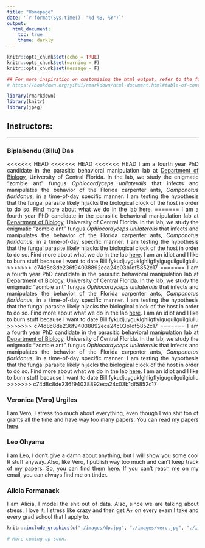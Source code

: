 ```yaml
---
title: "Homepage"
date: '`r format(Sys.time(), "%d %B, %Y")`'
output: 
  html_document:
    toc: true
    theme: darkly
---
```


<style>
body {text-align: justify}
</style>


```r
knitr::opts_chunk$set(echo = TRUE)
knitr::opts_chunk$set(warning = F)
knitr::opts_chunk$set(message = F)

## For more inspiration on customizing the html output, refer to the following:
# https://bookdown.org/yihui/rmarkdown/html-document.html#table-of-contents

```


```r
library(rmarkdown)
library(knitr)
library(jpeg)
```


## Instructors:

***

### Biplabendu (Billu) Das
    
<<<<<<< HEAD
<<<<<<< HEAD
<<<<<<< HEAD
I am a fourth year PhD candidate in the parasitic behavioral manipulation lab at [Department of Biology](http://sciences.ucf.edu/biology/), University of Central Florida. In the lab, we study the enigmatic "zombie ant" fungus _Ophiocordyceps unilateralis_ that infects and manipulates the behavior of the Florida carpenter ants, _Camponotus floridanus_, in a time-of-day specific manner. I am testing the hypothesis that the fungal parasite likely hijacks the biological clock of the host in order to do so. Find more about what we do in the lab [here](http://sciences.ucf.edu/biology/debekkerlab/). 
=======
I am a fourth year PhD candidate in the parasitic behavioral manipulation lab at [Department of Biology](http://sciences.ucf.edu/biology/), University of Central Florida. In the lab, we study the enigmatic "zombie ant" fungus _Ophiocordyceps unilateralis_ that infects and manipulates the behavior of the Florida carpenter ants, _Camponotus floridanus_, in a time-of-day specific manner. I am testing the hypothesis that the fungal parasite likely hijacks the biological clock of the host in order to do so. Find more about what we do in the lab [here](http://sciences.ucf.edu/biology/debekkerlab/). I am an idiot and I like to burn stuff because I want to date Bill.fykudjuyguklghligflyiguguilguilgiuliu
>>>>>>> c74d8c8de236f94038892eca24c03b1df5852c17
=======
I am a fourth year PhD candidate in the parasitic behavioral manipulation lab at [Department of Biology](http://sciences.ucf.edu/biology/), University of Central Florida. In the lab, we study the enigmatic "zombie ant" fungus _Ophiocordyceps unilateralis_ that infects and manipulates the behavior of the Florida carpenter ants, _Camponotus floridanus_, in a time-of-day specific manner. I am testing the hypothesis that the fungal parasite likely hijacks the biological clock of the host in order to do so. Find more about what we do in the lab [here](http://sciences.ucf.edu/biology/debekkerlab/). I am an idiot and I like to burn stuff because I want to date Bill.fykudjuyguklghligflyiguguilguilgiuliu
>>>>>>> c74d8c8de236f94038892eca24c03b1df5852c17
=======
I am a fourth year PhD candidate in the parasitic behavioral manipulation lab at [Department of Biology](http://sciences.ucf.edu/biology/), University of Central Florida. In the lab, we study the enigmatic "zombie ant" fungus _Ophiocordyceps unilateralis_ that infects and manipulates the behavior of the Florida carpenter ants, _Camponotus floridanus_, in a time-of-day specific manner. I am testing the hypothesis that the fungal parasite likely hijacks the biological clock of the host in order to do so. Find more about what we do in the lab [here](http://sciences.ucf.edu/biology/debekkerlab/). I am an idiot and I like to burn stuff because I want to date Bill.fykudjuyguklghligflyiguguilguilgiuliu
>>>>>>> c74d8c8de236f94038892eca24c03b1df5852c17

### Veronica (Vero) Urgiles

I am Vero, I stress too much about everything, even though I win shit ton of grants all the time and have way too many papers. You can read my papers [here](https://scholar.google.co.in/citations?user=nvjFNZ8AAAAJ&hl=en&oi=ao). 

### Leo Ohyama

I am Leo, I don't give a damn about anything, but I will show you some cool R stuff anyway. Also, like Vero, I publish way too much and can't keep track of my papers. So, you can find them [here](https://scholar.google.co.in/citations?user=_x_MH_kAAAAJ&hl=en&oi=ao). If you can't reach me on my email, you can always find me on tinder. 

### Alicia Formanack

I am Alicia, I model the shit out of data. Also, since we are talking about stress, I love it; I stress like crazy and then get A+ on every exam I take and every grad school that I apply to. 



```r
knitr::include_graphics(c("./images/dp.jpg", "./images/vero.jpg", "./images/leo.jpg", "./images/alcia.jpg"))
```


```r
# More coming up soon.
```

